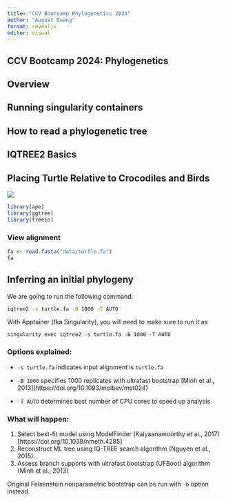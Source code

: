```yaml
---
title: "CCV Bootcamp Phylogenetics 2024"
author: "August Guang"
format: revealjs
editor: visual
---
```


## CCV Bootcamp 2024: Phylogenetics

## Overview

## Running singularity containers

## How to read a phylogenetic tree

## IQTREE2 Basics

## Placing Turtle Relative to Crocodiles and Birds

![](images/turtle.png)

```r
library(ape)
library(ggtree)
library(treeio)
```

### View alignment

```r
fa <- read.fasta("data/turtle.fa")
fa
```

## Inferring an initial phylogeny

We are going to run the following command:

``` bash
iqtree2 -s turtle.fa -B 1000 -T AUTO
```

With Apptainer (fka Singularity), you will need to make sure to run it as

`singularity exec iqtree2 -s turtle.fa -B 1000 -T AUTO`

### Options explained:

-   `-s turtle.fa` indicates input alignment is `turtle.fa`

-   `-B 1000` specifies 1000 replicates with ultrafast bootstrap \[Minh et al., 2013\](https://doi.org/10.1093/molbev/mst024)

-   `-T AUTO` determines best number of CPU cores to speed up analysis

### What will happen:

1.  Select best-fit model using ModelFinder (Kalyaanamoorthy et al., 2017)\[https://doi.org/10.1038/nmeth.4285\]
2.  Reconstruct ML tree using IQ-TREE search algorithm (Nguyen et al., 2015).
3.  Assess branch supports with ultrafast bootstrap (UFBoot) algorithm (Minh et al., 2013)

Original Felsenstein nonparametric bootstrap can be run with `-b` option instead.
